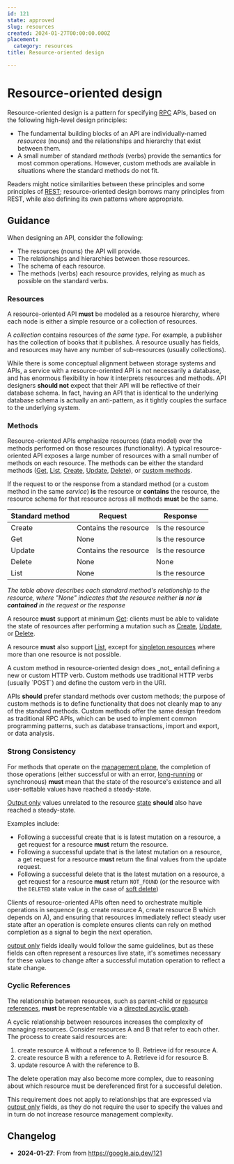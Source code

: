 ```yaml
---
id: 121
state: approved
slug: resources
created: 2024-01-27T00:00:00.000Z
placement:
  category: resources
title: Resource-oriented design

--- 
```


# Resource-oriented design

Resource-oriented design is a pattern for specifying [RPC][] APIs, based on the
following high-level design principles:

- The fundamental building blocks of an API are individually-named _resources_
  (nouns) and the relationships and hierarchy that exist between them.
- A small number of standard _methods_ (verbs) provide the semantics for most
  common operations. However, custom methods are available in situations where
  the standard methods do not fit.

Readers might notice similarities between these principles and some principles
of [REST][]; resource-oriented design borrows many principles from REST, while
also defining its own patterns where appropriate.

## Guidance

When designing an API, consider the following:

- The resources (nouns) the API will provide.
- The relationships and hierarchies between those resources.
- The schema of each resource.
- The methods (verbs) each resource provides, relying as much as possible on
  the standard verbs.

### Resources

A resource-oriented API <b class="text-red-700">must</b> be modeled as a resource hierarchy, where each
node is either a simple resource or a collection of resources.

A _collection_ contains resources of _the same type_. For example, a publisher
has the collection of books that it publishes. A resource usually has fields,
and resources may have any number of sub-resources (usually collections).

<Aside type="note" title="Note">
  While there is some conceptual alignment between storage systems and
  APIs, a service with a resource-oriented API is not necessarily a database, and
  has enormous flexibility in how it interprets resources and methods. API
  designers <b class="text-yellow-700">should not</b> expect that their API will be reflective of their
  database schema. In fact, having an API that is identical to the underlying
  database schema is actually an anti-pattern, as it tightly couples the surface
  to the underlying system.
</Aside>

### Methods

Resource-oriented APIs emphasize resources (data model) over the methods
performed on those resources (functionality). A typical resource-oriented API
exposes a large number of resources with a small number of methods on each
resource. The methods can be either the standard methods ([Get][], [List][],
[Create][], [Update][], [Delete][]), or [custom methods][].

If the request to or the response from a standard method (or a custom method in
the same _service_) **is** the resource or **contains** the resource, the
resource schema for that resource across all methods <b class="text-red-700">must</b> be the same.

| Standard method | Request               | Response        |
| --------------- | --------------------- | --------------- |
| Create          | Contains the resource | Is the resource |
| Get             | None                  | Is the resource |
| Update          | Contains the resource | Is the resource |
| Delete          | None                  | None            |
| List            | None                  | Is the resource |

_The table above describes each standard method's relationship to the resource,
where "None" indicates that the resource neither **is** nor **is contained** in
the request or the response_

A resource <b class="text-red-700">must</b> support at minimum [Get][]: clients must be able to
validate the state of resources after performing a mutation such as [Create][],
[Update][], or [Delete][].

A resource <b class="text-red-700">must</b> also support [List][], except for [singleton resources][]
where more than one resource is not possible.

<Aside type="note" title="Note">
  A custom method in resource-oriented design does _not_ entail
  defining a new or custom HTTP verb. Custom methods use traditional HTTP verbs
  (usually `POST`) and define the custom verb in the URI.
</Aside>

APIs <b class="text-yellow-700">should</b> prefer standard methods over custom methods; the purpose of
custom methods is to define functionality that does not cleanly map to any of
the standard methods. Custom methods offer the same design freedom as
traditional RPC APIs, which can be used to implement common programming
patterns, such as database transactions, import and export, or data analysis.

### Strong Consistency

For methods that operate on the [management plane][], the completion of those
operations (either successful or with an error,
[long-running][long-running-requests] or synchronous) <b class="text-red-700">must</b> mean that the
state of the resource's existence and all user-settable values have reached a
steady-state.

[Output only][output only] values unrelated to the resource [state][]
<b class="text-yellow-700">should</b> also have reached a steady-state.

Examples include:

- Following a successful create that is is latest mutation on a resource, a get
  request for a resource <b class="text-red-700">must</b> return the resource.
- Following a successful update that is the latest mutation on a resource, a
  get request for a resource <b class="text-red-700">must</b> return the final values from the update
  request.
- Following a successful delete that is the latest mutation on a resource, a
  get request for a resource <b class="text-red-700">must</b> return `NOT_FOUND` (or the resource with
  the `DELETED` state value in the case of [soft delete][])

Clients of resource-oriented APIs often need to orchestrate multiple operations
in sequence (e.g. create resource A, create resource B which depends on A), and
ensuring that resources immediately reflect steady user state after an
operation is complete ensures clients can rely on method completion as a signal
to begin the next operation.

[output only][] fields ideally would follow the same guidelines, but as these
fields can often represent a resources live state, it's sometimes necessary for
these values to change after a successful mutation operation to reflect a state
change.

### Cyclic References

The relationship between resources, such as parent-child or [resource
references][], <b class="text-red-700">must</b> be representable via a [directed acyclic graph][].

A cyclic relationship between resources increases the complexity of managing
resources. Consider resources A and B that refer to each other. The process to
create said resources are:

1. create resource A without a reference to B. Retrieve id for resource A.
2. create resource B with a reference to A. Retrieve id for resource B.
3. update resource A with the reference to B.

The delete operation may also become more complex, due to reasoning about which
resource must be dereferenced first for a successful deletion.

This requirement does not apply to relationships that are expressed via [output
only][] fields, as they do not require the user to specify the values and in
turn do not increase resource management complexity.

[create]: ./0133.md
[custom methods]: ./0136.md
[delete]: ./0135.md
[directed acyclic graph]: https://en.wikipedia.org/wiki/Directed_acyclic_graph
[get]: ./0131.md
[list]: ./0132.md
[long-running-requests]: ./0151.md
[management plane]: ./0111.md#management-plane
[output only]: ./0203.md#output-only
[rest]: https://en.wikipedia.org/wiki/Representational_state_transfer
[resource references]: ./0122.md#fields-representing-another-resource
[rpc]: https://en.wikipedia.org/wiki/Remote_procedure_call
[singleton resources]: ./0156.md
[soft delete]: ./0164.md
[state]: ./0216.md
[stateless protocol]: https://en.wikipedia.org/wiki/Stateless_protocol
[update]: ./0134.md

## Changelog

- **2024-01-27**: From from https://google.aip.dev/121
